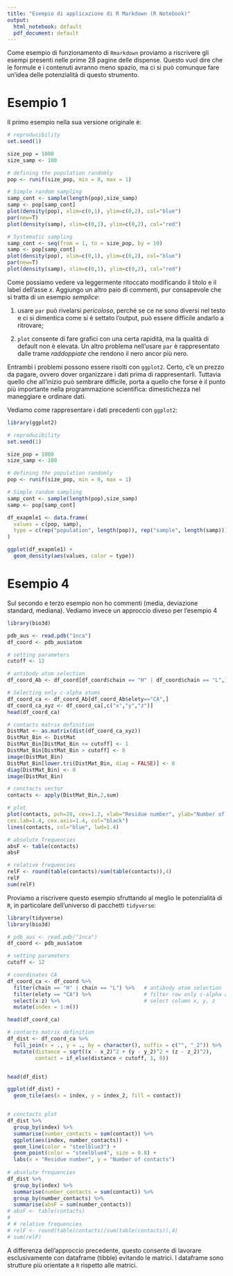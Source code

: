 ```yaml
---
title: "Esempio di applicazione di R Markdown (R Notebook)"
output:
  html_notebook: default
  pdf_document: default
---
```


Come esempio di funzionamento di `Rmarkdown` proviamo a riscrivere gli esempi presenti nelle prime 28 pagine delle dispense. Questo vuol dire che le formule e i contenuti avranno meno spazio, ma ci si può comunque fare un'idea delle potenzialità di questo strumento.

# Esempio 1

Il primo esempio nella sua versione originale è:

```r
# reproducibility
set.seed(1)

size_pop = 1000
size_samp <- 100

# defining the population randomly
pop <- runif(size_pop, min = 0, max = 1)

# Simple random sampling
samp_cont <- sample(length(pop),size_samp)
samp <- pop[samp_cont]
plot(density(pop), xlim=c(0,1), ylim=c(0,2), col="blue")
par(new=T)
plot(density(samp), xlim=c(0,1), ylim=c(0,2), col="red")

# Systematic sampling
samp_cont <- seq(from = 1, to = size_pop, by = 10)
samp <- pop[samp_cont]
plot(density(pop), xlim=c(0,1), ylim=c(0,2), col="blue")
par(new=T)
plot(density(samp), xlim=c(0,1), ylim=c(0,2), col="red")
```

Come possiamo vedere va leggermente ritoccato modificando il titolo e il label dell'asse $x$. Aggiungo un altro paio di commenti, pur consapevole che si tratta di un esempio *semplice*: 

1. usare `par` può rivelarsi *pericoloso*, perché se ce ne sono diversi nel testo e ci si dimentica come si è settato l'output, può essere difficile andarlo a ritrovare;

2. `plot` consente di fare grafici con una certa rapidità, ma la qualità di default non è elevata. Un altro problema nell'usare `par` è rappresentato dalle trame *raddoppiate* che rendono il nero ancor più nero.

Entrambi i problemi possono essere risolti con `ggplot2`. Certo, c'è un prezzo da pagare, ovvero dover organizzare i dati prima di rappresentarli. Tuttavia quello che all'inizio può sembrare difficile, porta a quello che forse è il punto più importante nella programmazione scientifica: dimestichezza nel maneggiare e ordinare dati. 

Vediamo come rappresentare i dati precedenti con `ggplot2`:

```r
library(ggplot2)

# reproducibility
set.seed(1)

size_pop = 1000
size_samp <- 100

# defining the population randomly
pop <- runif(size_pop, min = 0, max = 1)

# Simple random sampling
samp_cont <- sample(length(pop),size_samp)
samp <- pop[samp_cont]

df_exapmle1 <- data.frame(
  values = c(pop, samp), 
  type = c(rep("population", length(pop)), rep("sample", length(samp)))
)

ggplot(df_exapmle1) + 
  geom_density(aes(values, color = type))
```

# Esempio 4
Sul secondo e terzo esempio non ho commenti (media, deviazione standard, mediana). Vediamo invece un approccio diveso per l'esempio 4

```r
library(bio3d)

pdb_aus <- read.pdb("1nca")
df_coord <- pdb_aus$atom

# setting parameters
cutoff <- 12

# antibody atom selection
df_coord_Ab <- df_coord[df_coord$chain == "H" | df_coord$chain == "L",]

# Selecting only c-alpha atoms
df_coord_ca <- df_coord_Ab[df_coord_Ab$elety=="CA",]
df_coord_ca_xyz <- df_coord_ca[,c("x","y","z")]
head(df_coord_ca)

# contacts matrix definition
DistMat <- as.matrix(dist(df_coord_ca_xyz))
DistMat_Bin <- DistMat
DistMat_Bin[DistMat_Bin <= cutoff] <- 1
DistMat_Bin[DistMat_Bin > cutoff] <- 0
image(DistMat_Bin)
DistMat_Bin[lower.tri(DistMat_Bin, diag = FALSE)] <- 0
diag(DistMat_Bin) <- 0
image(DistMat_Bin)

# conctacts vector
contacts <- apply(DistMat_Bin,2,sum)

# plot
plot(contacts, pch=20, cex=1.2, xlab="Residue number", ylab="Number of contacts",
cex.lab=1.4, cex.axis=1.4, col="black")
lines(contacts, col="blue", lwd=1.4)

# absolute frequencies
absF <- table(contacts)
absF

# relative frequencies
relF <- round(table(contacts)/sum(table(contacts)),4)
relF
sum(relF)
```

Proviamo a riscrivere questo esempio sfruttando al meglio le potenzialità di `R`, in particolare dell'universo di pacchetti `tidyverse`:

```r
library(tidyverse)
library(bio3d)

# pdb_aus <- read.pdb("1nca")
df_coord <- pdb_aus$atom

# setting parameters
cutoff <- 12

# coordinates CA
df_coord_ca <- df_coord %>% 
  filter(chain == "H" | chain == "L") %>%   # antibody atom selection 
  filter(elety == "CA") %>%                 # filter row only c-alpha atoms
  select(x:z) %>%                           # select column x, y, z
  mutate(index = 1:n())

head(df_coord_ca)

# contacts matrix definition
df_dist <- df_coord_ca %>% 
  full_join(x = ., y = ., by = character(), suffix = c("", "_2")) %>% 
  mutate(distance = sqrt((x - x_2)^2 + (y - y_2)^2 + (z - z_2)^2), 
         contact = if_else(distance < cutoff, 1, 0)) 


head(df_dist)

ggplot(df_dist) +
  geom_tile(aes(x = index, y = index_2, fill = contact))


# conctacts plot
df_dist %>% 
  group_by(index) %>% 
  summarise(number_contacts = sum(contact)) %>% 
  ggplot(aes(index, number_contacts)) + 
  geom_line(color = "steelblue3") + 
  geom_point(color = "steelblue4", size = 0.8) + 
  labs(x = "Residue number", y = "Number of contacts")
  
# absolute frequencies
df_dist %>% 
  group_by(index) %>% 
  summarise(number_contacts = sum(contact)) %>%
  group_by(number_contacts) %>% 
  summarise(absF = sum(number_contacts))
# absF <- table(contacts)
# 
# # relative frequencies
# relF <- round(table(contacts)/sum(table(contacts)),4)
# sum(relF)
```

A differenza dell'approccio precedente, questo consente di lavorare esclusivamente con dataframe (tibble) evitando le matrici. I dataframe sono strutture più orientate a `R` rispetto alle matrici.
